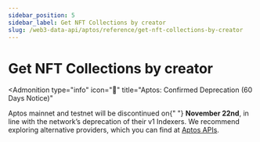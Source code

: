 ```yaml
---
sidebar_position: 5
sidebar_label: Get NFT Collections by creator
slug: /web3-data-api/aptos/reference/get-nft-collections-by-creator
---
```



# Get NFT Collections by creator


<Admonition
  type="info"
  icon="🚨"
  title="Aptos: Confirmed Deprecation (60 Days Notice)"
>
  <p>
    Aptos mainnet and testnet will be discontinued on{" "}
    <strong>November 22nd</strong>, in line with the network’s deprecation of
    their v1 Indexers. We recommend exploring alternative providers, which you
    can find at <a href="https://aptos.dev/en/build/apis">Aptos APIs</a>.
  </p>
</Admonition>
<ApiReference {...config["aptos-web3"].getNFTCollectionsByCreator} />
